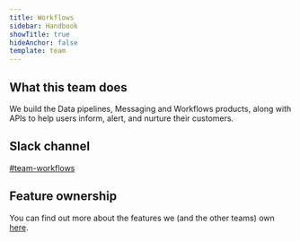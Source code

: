 ```yaml
---
title: Workflows
sidebar: Handbook
showTitle: true
hideAnchor: false
template: team
---
```


## What this team does

We build the Data pipelines, Messaging and Workflows products, along with APIs to help users inform, alert, and nurture their customers.  

## Slack channel

[#team-workflows](https://posthog.slack.com/messages/team-workflows)

## Feature ownership

You can find out more about the features we (and the other teams) own [here](/handbook/engineering/feature-ownership).